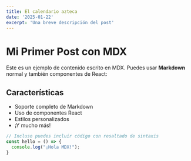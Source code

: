```yaml
---
title: El calendario azteca
date: '2025-01-22'
excerpt: 'Una breve descripción del post'
---
```


# Mi Primer Post con MDX

Este es un ejemplo de contenido escrito en MDX. Puedes usar **Markdown** normal
y también componentes de React:


<MyComponent />

## Características

- Soporte completo de Markdown
- Uso de componentes React
- Estilos personalizados
- ¡Y mucho más!

```typescript
// Incluso puedes incluir código con resaltado de sintaxis
const hello = () => {
  console.log("¡Hola MDX!");
}
```